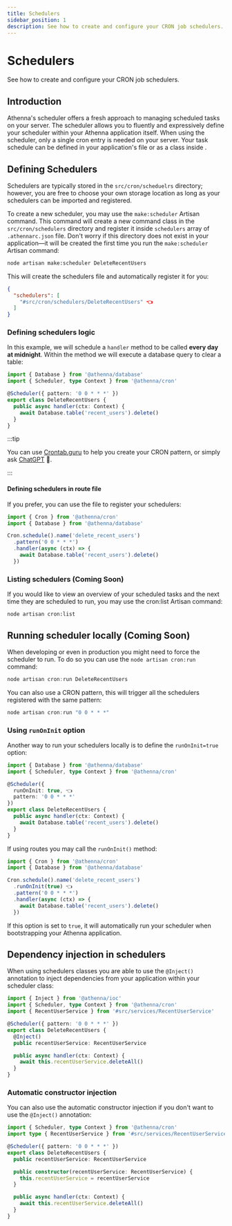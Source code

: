 ```yaml
---
title: Schedulers 
sidebar_position: 1
description: See how to create and configure your CRON job schedulers.
---
```



# Schedulers 

See how to create and configure your CRON job schedulers.

## Introduction

Athenna's scheduler offers a fresh approach to managing 
scheduled tasks on your server. The scheduler allows you 
to fluently and expressively define your scheduler within 
your Athenna application itself. When using the scheduler, 
only a single cron entry is needed on your server. Your 
task schedule can be defined in your application's 
<Path father="routes" child="cron.ts" /> file or as a class 
inside <Path father="cron" child="schedulers/MyScheduler.ts" />.

## Defining Schedulers

Schedulers are typically stored in the `src/cron/scheduelrs` 
directory; however, you are free to choose your own storage 
location as long as your schedulers can be imported and registered.

To create a new scheduler, you may use the `make:scheduler` 
Artisan command. This command will create a new command class 
in the `src/cron/schedulers` directory and register it inside 
`schedulers` array of `.athennarc.json` file. Don't worry if 
this directory does not exist in your application—it will be 
created the first time you run the `make:scheduler` Artisan command:

```bash
node artisan make:scheduler DeleteRecentUsers
```

This will create the schedulers file and automatically register 
it for you:

```json title=".athennarc.json"
{
  "schedulers": [
    "#src/cron/schedulers/DeleteRecentUsers" 👈
  ]
}
```

### Defining schedulers logic

In this example, we will schedule a `handler` method to be called 
**every day at midnight**. Within the method we will execute a 
database query to clear a table:

```typescript
import { Database } from '@athenna/database'
import { Scheduler, type Context } from '@athenna/cron'

@Scheduler({ pattern: '0 0 * * *' })
export class DeleteRecentUsers {
  public async handler(ctx: Context) {
    await Database.table('recent_users').delete()
  }
}
```

:::tip

You can use [Crontab.guru](https://crontab.guru/) to help you
create your CRON pattern, or simply ask [ChatGPT](https://chatgpt.com/) 🤩.

:::

#### Defining schedulers in route file

If you prefer, you can use the <Path father="routes" child="cron.ts" />
file to register your schedulers:

```typescript
import { Cron } from '@athenna/cron'
import { Database } from '@athenna/database'

Cron.schedule().name('delete_recent_users')
  .pattern('0 0 * * *')
  .handler(async (ctx) => {
    await Database.table('recent_users').delete()
  })
```

### Listing schedulers (Coming Soon)

If you would like to view an overview of your scheduled tasks and the 
next time they are scheduled to run, you may use the cron:list Artisan 
command:

```shell
node artisan cron:list
```

## Running scheduler locally (Coming Soon)

When developing or even in production you might need to 
force the scheduler to run. To do so you can use the 
`node artisan cron:run` command:

```typescript
node artisan cron:run DeleteRecentUsers
```

You can also use a CRON pattern, this will trigger all the
schedulers registered with the same pattern:

```typescript
node artisan cron:run "0 0 * * *"
```

### Using `runOnInit` option

Another way to run your schedulers locally is to define the
`runOnInit=true` option:

```typescript
import { Database } from '@athenna/database'
import { Scheduler, type Context } from '@athenna/cron'

@Scheduler({ 
  runOnInit: true, 👈
  pattern: '0 0 * * *'
})
export class DeleteRecentUsers {
  public async handler(ctx: Context) {
    await Database.table('recent_users').delete()
  }
}
```

If using routes you may call the `runOnInit()` method:

```typescript
import { Cron } from '@athenna/cron'
import { Database } from '@athenna/database'

Cron.schedule().name('delete_recent_users')
  .runOnInit(true) 👈
  .pattern('0 0 * * *')
  .handler(async (ctx) => {
    await Database.table('recent_users').delete()
  })
```

If this option is set to `true`, it will automatically run your
scheduler when bootstrapping your Athenna application.

## Dependency injection in schedulers

When using schedulers classes you are able to use the `@Inject()`
annotation to inject dependencies from your application within your
scheduler class:

```typescript
import { Inject } from '@athenna/ioc'
import { Scheduler, type Context } from '@athenna/cron'
import { RecentUserService } from '#src/services/RecentUserService'

@Scheduler({ pattern: '0 0 * * *' })
export class DeleteRecentUsers {
  @Inject()
  public recentUserService: RecentUserService

  public async handler(ctx: Context) {
    await this.recentUserService.deleteAll()
  }
}
```

### Automatic constructor injection

You can also use the automatic constructor injection if
you don't want to use the `@Inject()` annotation:

```typescript
import { Scheduler, type Context } from '@athenna/cron'
import type { RecentUserService } from '#src/services/RecentUserService'

@Scheduler({ pattern: '0 0 * * *' })
export class DeleteRecentUsers {
  public recentUserService: RecentUserService

  public constructor(recentUserService: RecentUserService) {
    this.recentUserService = recentUserService
  }

  public async handler(ctx: Context) {
    await this.recentUserService.deleteAll()
  }
}
```
